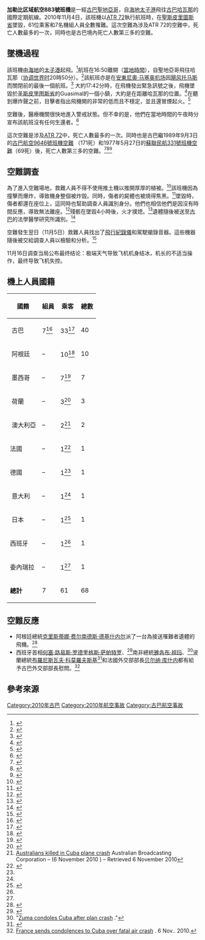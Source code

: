 {{Infobox aircraft occurrence
|name=加勒比海航空883號班機空難
|image=Aero Caribbean ATR-72-212 CU-T1549.jpg
|caption=涉事航班CU-T1549。
|occurrence_type=空難
|Date=2010年11月4日
|summary=結冰
|type=Icing (Investigation is still open as some questions are unanswered)
|Site=[[古巴|古巴]]瓜西馬爾
|Coordinates={{coord|21.744194|-79.470978|type:event|format=dms|display=inline,title}}
|Passengers=61
|Crew=7
|Fatalities=68（全部）
|Survivors=0
|Operator=[[w:Aero_Caribbean|加勒比区域航空]]
|Tail Number=CU-T1549
|aircraft_type=[[ATR_72|ATR-72-212]]
|Origin=[[海地|海地]][[太子港|太子港]][[杜桑·盧維杜爾國際機場|杜桑·盧維杜爾國際機場]]
|Stopover=[[古巴|古巴]][[聖地亞哥|聖地亞哥]][[安东尼奥·马塞奥机场|安东尼奥·马塞奥机场]]
|Destination=[[古巴|古巴]][[哈瓦那|哈瓦那]][[何塞·馬蒂國際機場|何塞·馬蒂國際機場]]
}}
{{Location map |Cuba |caption=空難地點在古巴的位置}}

'''加勒比区域航空883號班機'''是一經[[古巴聖地亞哥|古巴聖地亞哥]]，自[[海地|海地]][[太子港|太子港]]飛往[[古巴|古巴]][[哈瓦那|哈瓦那]]的國際定期航線。2010年11月4日，該班機以[[ATR_72|ATR 72]]執行航班時，在[[聖斯皮里圖斯省|聖斯皮里圖斯省]]墜毀，61位乘客和7名機組人員全數罹難。這次空難為涉及ATR 72的空難中，死亡人數最多的一次，同時也是古巴境內死亡人數第三多的空難。

== 墜機過程 ==
該班機由[[海地|海地]]的[[太子港|太子港]]起飛。<ref name="BBC11700625">{{cite news|url=http://www.bbc.co.uk/news/world-latin-america-11700265|title=Passenger plane crashes in Cuba|date=2010-11-05|publisher=BBC News|accessdate=2010-11-05|deadurl=no|archiveurl=https://web.archive.org/web/20101105044410/http://www.bbc.co.uk/news/world-latin-america-11700265|archivedate=2010-11-05}}</ref>航班在16:50離開（[[UTC-4|當地時間]]），自聖地亞哥飛往哈瓦那（[[协调世界时|协调世界时]]20時50分）。<ref name="NYT">{{cite news|url=http://www.nytimes.com/reuters/2010/11/04/world/americas/international-uk-cuba-plane.html?hp|title=Plane With 68 Said to Crash in Cuba|work=The New York Times|accessdate=2010-11-05}}</ref>該航班亦是在[[安東尼奧·马塞奥机场|安東尼奧·马塞奥机场]]因[[飓风托马斯|飓风托马斯]]而關閉前的最後一個航班。<ref name="AH4330efa3">{{cite web|url=http://avherald.com/h?article=4330efa3&opt=0|title=Crash: Aerocaribbean AT72 near Guasimal on Nov 4th 2010, impacted ground after emergency call|accessdate=2010-11-05|last=Hradecky|first=Simon|work=The Aviation Herald|archive-date=2016-02-01|archive-url=https://web.archive.org/web/20160201025414/http://avherald.com/h?article=4330efa3&opt=0|dead-url=yes}}</ref> 大約17:42分時，在飛機發出緊急訊號之後，飛機墜毀於[[圣斯皮里图斯省|圣斯皮里图斯省]]的Guasimal的一個小鎮，大約是在距離哈瓦那{{Convert|210|miles|km|-1}}的位置。<ref name="NYT">{{cite news|url=http://www.nytimes.com/reuters/2010/11/04/world/americas/international-uk-cuba-plane.html?hp|title=Plane With 68 Said to Crash in Cuba|work=The New York Times|accessdate=2010-11-05}}</ref>在聽到爆炸聲之前，目擊者指出飛機開的非常的低而且不穩定，並且還冒煙起火。<ref name="Reuters">{{Cite news|url=http://www.reuters.com/article/idUSTRE6A40A320101105|title=Plane with 68 said to have crashed in Cuba|date=2010-11-05|accessdate=2010-11-05|deadurl=no|agency=Reuters|archiveurl=https://web.archive.org/web/20101108063948/http://www.reuters.com/article/idUSTRE6A40A320101105|archivedate=2010-11-08}}</ref>

空難後，醫療機關很快地進入警戒狀態。但不幸的是，他們在當地時間的午夜時分宣布該航班沒有任何生還者。<ref name="Reuters">{{Cite news|url=http://www.reuters.com/article/idUSTRE6A40A320101105|title=Plane with 68 said to have crashed in Cuba|date=2010-11-05|accessdate=2010-11-05|deadurl=no|agency=Reuters|archiveurl=https://web.archive.org/web/20101108063948/http://www.reuters.com/article/idUSTRE6A40A320101105|archivedate=2010-11-08}}</ref>

這次空難是涉及[[ATR_72|ATR 72]]中，死亡人數最多的一次。同時也是古巴繼1989年9月3日的[[古巴航空9646號班機空難|古巴航空9646號班機空難]] （171死）和1977年5月27日的[[蘇聯民航331號班機空難|蘇聯民航331號班機空難]]（69死）後，死亡人數第三多的空難。<ref name="ASN041110">{{Cite web|url=http://aviation-safety.net/database/record.php?id=20101104-0|title=Accident description|accessdate=2010-11-05|publisher=Aviation Safety Network|archiveurl=https://web.archive.org/web/20101108073633/http://aviation-safety.net/database/record.php?id=20101104-0|archivedate=2010-11-08|dead-url=no}}</ref><ref name="ASN030989">{{Cite web|url=http://aviation-safety.net/database/record.php?id=19890903-1|title=Accident description|accessdate=2010-11-05|work=The Aviation Herald|archive-date=2013-10-05|archive-url=https://web.archive.org/web/20131005095616/http://aviation-safety.net/database/record.php?id=19890903-1|dead-url=no}}</ref><ref name="ASN270577">{{Cite web|url=http://aviation-safety.net/database/record.php?id=19770527-0|title=Accident description|accessdate=2010-11-05|publisher=Aviation Safety Network|archive-date=2013-04-10|archive-url=https://www.webcitation.org/6FlKPIZkn?url=http://aviation-safety.net/database/record.php?id=19770527-0|dead-url=no}}</ref>

== 空難調查 ==
為了進入空難場地，救難人員不得不使用推土機以推開厚厚的植被。<ref>{{cite news|url=http://www.thesundaily.com/article.cfm?id=53698|title=Rescuers pulling bodies from Cuba plane crash|work=The Sun Daily|accessdate=2010-11-08}}{{dead link|date=2017年11月 |bot=InternetArchiveBot |fix-attempted=yes }}</ref>該班機因為撞擊而爆炸，導致機身整個被炸毀。同時，傷者的屍體也被燒得焦黑。<ref>{{cite news|url=http://www.montrealgazette.com/business/Rescuers+find+black+crashed+Cuban+plane/3780082/story.html|title=Rescuers find black box of crashed Cuban plane|work=The Gazette|accessdate=2010-11-08|deadurl=yes|location=Montreal|archiveurl=https://web.archive.org/web/20101109005751/http://www.montrealgazette.com/business/Rescuers+find+black+crashed+Cuban+plane/3780082/story.html|archivedate=2010-11-09}}</ref>墜毀時，傷者都還在座位上，這同時也幫助調查人員識別身分。他們也相信他們是因沒有時間反應，導致無法離座。<ref>{{cite news|url=https://www.google.com/hostednews/ap/article/ALeqM5j4Wxl2-SIsC6W1z3CK8ZjJUPZrCg?docId=de510d217c41487fa16eabc56cab94e8|title=Rescue workers remove bodies from Cuba plane crash|accessdate=2010-11-08|deadurl=no|agency=Associated Press|archiveurl=https://web.archive.org/web/20101109035346/https://www.google.com/hostednews/ap/article/ALeqM5j4Wxl2-SIsC6W1z3CK8ZjJUPZrCg?docId=de510d217c41487fa16eabc56cab94e8|archivedate=2010-11-09}}</ref>殘骸在墜毀4小時後，火才撲熄。<ref name="NYT_1106">{{cite news|url=http://www.nytimes.com/2010/11/06/world/americas/06cuba.html?ref=world|title=Cuban Plane Crash Kills 68 People|last=Malkin|first=Elisabeth|date=2010-11-05|work=The New York Times|accessdate=2010-11-06|deadurl=no|archiveurl=https://web.archive.org/web/20110430045627/http://www.nytimes.com/2010/11/06/world/americas/06cuba.html?ref=world|archivedate=2011-04-30}}</ref>遺體隨後被送至[[古巴|古巴]]的法學醫學研究所識別。<ref name="Reuters">{{Cite news|url=http://www.reuters.com/article/idUSTRE6A40A320101105|title=Plane with 68 said to have crashed in Cuba|date=2010-11-05|accessdate=2010-11-05|deadurl=no|agency=Reuters|archiveurl=https://web.archive.org/web/20101108063948/http://www.reuters.com/article/idUSTRE6A40A320101105|archivedate=2010-11-08}}</ref>

空難發生翌日（11月5日）救難人員找出了[[飛行紀錄儀|飛行紀錄儀]]和駕駛艙錄音器。這些機器隨後被交給調查人員以檢驗和分析。<ref name="Reuters">{{Cite news|url=http://www.reuters.com/article/idUSTRE6A40A320101105|title=Plane with 68 said to have crashed in Cuba|date=2010-11-05|accessdate=2010-11-05|deadurl=no|agency=Reuters|archiveurl=https://web.archive.org/web/20101108063948/http://www.reuters.com/article/idUSTRE6A40A320101105|archivedate=2010-11-08}}</ref>

11月16日调查当局公布最终结论：极端天气导致飞机机身结冰，机长的不适当操作，最终导致飞机失控。

== 機上人員國籍 ==
{| class="wikitable" style="margin-bottom: 10px;"
! 國籍
!組員
!乘客
!總數
|-
| {{Flagicon|Cuba}} 古巴
| 7<ref name="Reuters">{{Cite news|url=http://www.reuters.com/article/idUSTRE6A40A320101105|title=Plane with 68 said to have crashed in Cuba|date=2010-11-05|accessdate=2010-11-05|deadurl=no|agency=Reuters|archiveurl=https://web.archive.org/web/20101108063948/http://www.reuters.com/article/idUSTRE6A40A320101105|archivedate=2010-11-08}}</ref>
| 33<ref name="Reuters">{{Cite news|url=http://www.reuters.com/article/idUSTRE6A40A320101105|title=Plane with 68 said to have crashed in Cuba|date=2010-11-05|accessdate=2010-11-05|deadurl=no|agency=Reuters|archiveurl=https://web.archive.org/web/20101108063948/http://www.reuters.com/article/idUSTRE6A40A320101105|archivedate=2010-11-08}}</ref>
| 40
|-
| {{Flagicon|Argentina}} 阿根廷
| –
| 10<ref name="LaNacion">{{cite web|url=http://www.lanacion.com.ar/nota.asp?nota_id=1321958|title=Quiénes son los fallecidos argentinos en el accidente|accessdate=2010-11-06|work=La Nación|language=es|archiveurl=https://web.archive.org/web/20101107182509/http://www.lanacion.com.ar/nota.asp?nota_id=1321958|archivedate=2010-11-07|deadurl=no}}</ref>
| 10
|-
| {{Flagicon|Mexico}} 墨西哥
|–
| 7<ref name="Lenta">{{cite web|url=http://www.lenta.ru/news/2010/11/05/cuban/|accessdate=2010-11-05|publisher=Lenta|language=ru|archiveurl=https://web.archive.org/web/20101106223635/http://lenta.ru/news/2010/11/05/cuban/|archivedate=2010-11-06|script-title=ru:Пассажирами разбившегося на Кубе самолета были граждане 11 стран|deadurl=no}}</ref>
| 7
|-
| {{Flagicon|Netherlands}} 荷蘭
|–
| 3<ref name="NOS">{{cite web|url=http://nos.nl/artikel/196078-3-nederlanders-dood-bij-crash-cuba.html|title=3 Nederlanders dood bij crash Cuba|accessdate=2010-11-05|publisher=Nederlandse Omroep Stichting|language=nl|archiveurl=https://web.archive.org/web/20101108114526/http://nos.nl/artikel/196078-3-nederlanders-dood-bij-crash-cuba.html|archivedate=2010-11-08|deadurl=no}}</ref>
| 3
|-
| {{Flagicon|Australia}} 澳大利亞
| –
| 2<ref>[http://www.abc.net.au/news/stories/2010/11/06/3059022.htm Australians killed in Cuba plane crash] {{Wayback|url=http://www.abc.net.au/news/stories/2010/11/06/3059022.htm |date=20110113185054 }} Australian Broadcasting Corporation – (6 November 2010 ) – Retrieved 6 November 2010</ref>
| 2
|-
| {{Flagicon|France}} 法國
| –
| 1<ref name="Juventud">{{cite web|url=http://www.juventudrebelde.cu/cuba/2010-11-05/relacion-de-fallecidos-en-el-accidente-de-la-aeronave-atr-72-212/|title=Relación de fallecidos en el accidente de la aeronave ATR-72-212|accessdate=2010-11-05|publisher=Juventud Revelde|language=es|archiveurl=https://web.archive.org/web/20101109014454/http://www.juventudrebelde.cu/cuba/2010-11-05/relacion-de-fallecidos-en-el-accidente-de-la-aeronave-atr-72-212/|archivedate=2010-11-09|deadurl=no}}</ref>
| 1
|-
| {{Flagicon|Germany}} 德國
| –
| 1<ref name="LaNacion"/>
| 1
|-
| {{Flagicon|Italy}} 意大利
| –
| 1<ref name="Juventud"/>
| 1
|-
| {{Flagicon|Japan}} 日本
| –
| 1<ref name="BBC11700625">{{cite news|url=http://www.bbc.co.uk/news/world-latin-america-11700265|title=Passenger plane crashes in Cuba|date=2010-11-05|publisher=BBC News|accessdate=2010-11-05|deadurl=no|archiveurl=https://web.archive.org/web/20101105044410/http://www.bbc.co.uk/news/world-latin-america-11700265|archivedate=2010-11-05}}</ref>
| 1
|-
| {{Flagicon|Spain}} 西班牙
| –
| 1<ref name="Juventud"/>
| 1
|-
| {{Flagicon|Venezuela}} 委內瑞拉
| –
| 1<ref name="Juventud"/>
| 1
|-
|'''總計'''
| 7
| 61
| 68
|}

== 空難反應 ==
*阿根廷總統[[克里斯蒂娜·费尔南德斯·德基什内尔|克里斯蒂娜·费尔南德斯·德基什内尔]]派了一台為接送罹難者遺體的飛機。<ref name="Reuters">{{Cite news|url=http://www.reuters.com/article/idUSTRE6A40A320101105|title=Plane with 68 said to have crashed in Cuba|date=2010-11-05|accessdate=2010-11-05|deadurl=no|agency=Reuters|archiveurl=https://web.archive.org/web/20101108063948/http://www.reuters.com/article/idUSTRE6A40A320101105|archivedate=2010-11-08}}</ref>
*西班牙首相[[何塞·路易斯·罗德里格斯·萨帕特罗|何塞·路易斯·罗德里格斯·萨帕特罗]]、<ref name="Reuters">{{Cite news|url=http://www.reuters.com/article/idUSTRE6A40A320101105|title=Plane with 68 said to have crashed in Cuba|date=2010-11-05|accessdate=2010-11-05|deadurl=no|agency=Reuters|archiveurl=https://web.archive.org/web/20101108063948/http://www.reuters.com/article/idUSTRE6A40A320101105|archivedate=2010-11-08}}</ref>南非總統[[雅各布·祖玛|雅各布·祖玛]]、<ref>"[http://www.buanews.gov.za/news/10/10110516051001 Zuma condoles Cuba after plan crash] {{Wayback|url=http://www.buanews.gov.za/news/10/10110516051001 |date=20110716094715 }}."</ref>波蘭總統[[布羅尼斯瓦夫·科莫羅夫斯基|布羅尼斯瓦夫·科莫羅夫斯基]]<ref name="Polish">{{Cite web|url=http://www.prezydent.pl/aktualnosci/wypowiedzi-prezydenta/kondolencje/art,13,kondolencje-po-katastrofie-kubanskiego-samolotu.html|title=Kondolencje po katastrofie kubańskiego samolotu|accessdate=2010-11-07|publisher=Office of the President of Poland|language=pl|archive-date=2011-09-28|archive-url=https://web.archive.org/web/20110928123314/http://www.prezydent.pl/aktualnosci/wypowiedzi-prezydenta/kondolencje/art%2C13%2Ckondolencje-po-katastrofie-kubanskiego-samolotu.html|dead-url=no}}</ref>和法國外交部部長[[贝尔纳·库什内|贝尔纳·库什内]]都有給予古巴外交部部長慰問。<ref>[http://english.peopledaily.com.cn/90001/90777/90853/7190380.html France sends condolences to Cuba over fatal air crash] {{Wayback|url=http://english.peopledaily.com.cn/90001/90777/90853/7190380.html |date=20121014095048 }}. 6 Nov.. 2010.</ref>

== 參考來源 ==
{{reflist|2}}
{{2010年航空事故}}
[[Category:2010年古巴|Category:2010年古巴]]
[[Category:2010年航空事故|Category:2010年航空事故]]
[[Category:古巴航空事故|Category:古巴航空事故]]